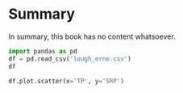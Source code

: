 # Summary

In summary, this book has no content whatsoever.


```python
import pandas as pd
df = pd.read_csv('lough_erne.csv')
df
```

```python
df.plot.scatter(x='TP', y='SRP')
```
